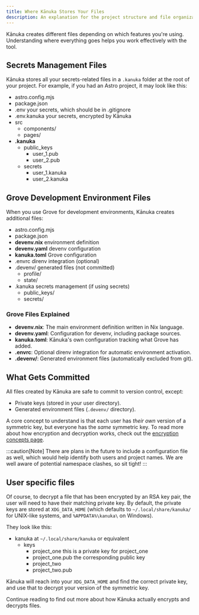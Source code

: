 ```yaml
---
title: Where Kānuka Stores Your Files
description: An explanation for the project structure and file organization.
---
```


Kānuka creates different files depending on which features you're using. Understanding where everything goes helps you work effectively with the tool.

## Secrets Management Files

Kānuka stores all your secrets-related files in a `.kanuka` folder at the root
of your project. For example, if you had an Astro project, it may look like
this:


<FileTree>

- astro.config.mjs
- package.json
- .env your secrets, which should be in .gitignore
- .env.kanuka your secrets, encrypted by Kānuka
- src
  - components/
  - pages/
- **.kanuka**
  - public_keys
    - user_1.pub
    - user_2.pub
  - secrets
    - user_1.kanuka
    - user_2.kanuka

</FileTree>

## Grove Development Environment Files

When you use Grove for development environments, Kānuka creates additional files:

<FileTree>

- astro.config.mjs
- package.json
- **devenv.nix** environment definition
- **devenv.yaml** devenv configuration
- **kanuka.toml** Grove configuration
- .envrc direnv integration (optional)
- .devenv/ generated files (not committed)
  - profile/
  - state/
- .kanuka secrets management (if using secrets)
  - public_keys/
  - secrets/

</FileTree>

### Grove Files Explained

- **devenv.nix**: The main environment definition written in Nix language.
- **devenv.yaml**: Configuration for devenv, including package sources.
- **kanuka.toml**: Kānuka's own configuration tracking what Grove has added.
- **.envrc**: Optional direnv integration for automatic environment activation.
- **.devenv/**: Generated environment files (automatically excluded from git).

## What Gets Committed

All files created by Kānuka are safe to commit to version control, except:

- Private keys (stored in your user directory).
- Generated environment files (`.devenv/` directory).

A core concept to understand is that each user has _their own_ version of a
symmetric key, but everyone has the _same_ symmetric key. To read more about
how encryption and decryption works, check out the [encryption concepts
page](/concepts/encryption).

:::caution[Note]
There are plans in the future to include a configuration file as well, which
would help identify both users and project names. We are well aware of
potential namespace clashes, so sit tight!
:::

## User specific files

Of course, to decrypt a file that has been encrypted by an RSA key pair, the
user will need to have their matching private key. By default, the private keys
are stored at `XDG_DATA_HOME` (which defaults to `~/.local/share/kanuka/` for
UNIX-like systems, and `%APPDATA%\kanuka\` on Windows).

They look like this:

<FileTree>

- kanuka at `~/.local/share/kanuka` or equivalent
  - keys
    - project_one this is a private key for project_one
    - project_one.pub the corresponding public key
    - project_two
    - project_two.pub

</FileTree>

Kānuka will reach into your `XDG_DATA_HOME` and find the correct private key,
and use that to decrypt your version of the symmetric key.

Continue reading to find out more about how Kānuka actually encrypts and
decrypts files.
